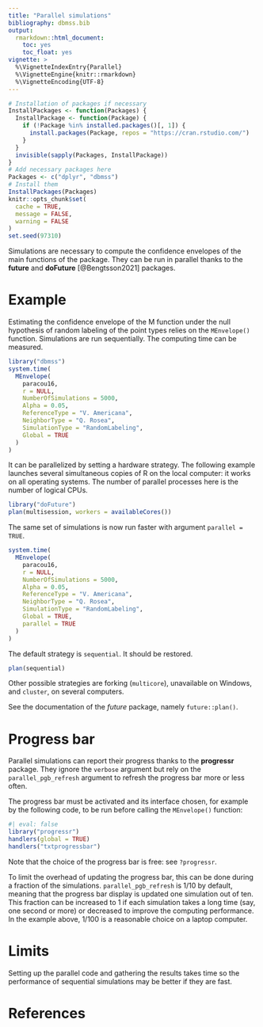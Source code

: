 ```yaml
---
title: "Parallel simulations"
bibliography: dbmss.bib
output: 
  rmarkdown::html_document:
    toc: yes
    toc_float: yes
vignette: >
  %\VignetteIndexEntry{Parallel}
  %\VignetteEngine{knitr::rmarkdown}
  %\VignetteEncoding{UTF-8}
---
```


```r
# Installation of packages if necessary
InstallPackages <- function(Packages) {
  InstallPackage <- function(Package) {
    if (!Package %in% installed.packages()[, 1]) {
      install.packages(Package, repos = "https://cran.rstudio.com/")
    }
  }
  invisible(sapply(Packages, InstallPackage))
}
# Add necessary packages here
Packages <- c("dplyr", "dbmss")
# Install them
InstallPackages(Packages)
knitr::opts_chunk$set(
  cache = TRUE, 
  message = FALSE, 
  warning = FALSE
)
set.seed(97310)
```


Simulations are necessary to compute the confidence envelopes of the main functions of the package.
They can be run in parallel thanks to the **future** and **doFuture** [@Bengtsson2021] packages.


# Example

Estimating the confidence envelope of the M function under the null hypothesis of random labeling of the point types relies on the `MEnvelope()` function.
Simulations are run sequentially.
The computing time can be measured.

```r
library("dbmss")
system.time(
  MEnvelope(
    paracou16, 
    r = NULL, 
    NumberOfSimulations = 5000, 
    Alpha = 0.05, 
    ReferenceType = "V. Americana", 
    NeighborType = "Q. Rosea", 
    SimulationType = "RandomLabeling", 
    Global = TRUE
  )  
)
```

It can be parallelized by setting a hardware strategy.
The following example launches several simultaneous copies of R on the local computer: it works on all operating systems.
The number of parallel processes here is the number of logical CPUs.

```r
library("doFuture")
plan(multisession, workers = availableCores())
```

The same set of simulations is now run faster with argument `parallel = TRUE`.

```r
system.time(
  MEnvelope(
    paracou16, 
    r = NULL, 
    NumberOfSimulations = 5000, 
    Alpha = 0.05, 
    ReferenceType = "V. Americana", 
    NeighborType = "Q. Rosea", 
    SimulationType = "RandomLabeling", 
    Global = TRUE, 
    parallel = TRUE
  )
)
```

The default strategy is `sequential`.
It should be restored.

```r
plan(sequential)
```

Other possible strategies are forking (`multicore`), unavailable on Windows, and `cluster`, on several computers.

See the documentation of the *future* package, namely `future::plan()`.


# Progress bar

Parallel simulations can report their progress thanks to the **progressr** package.
They ignore the `verbose` argument but rely on the `parallel_pgb_refresh` argument to refresh the progress bar more or less often.

The progress bar must be activated and its interface chosen, for example by the following code, to be run before calling the `MEnvelope()` function:

```r
#| eval: false
library("progressr")
handlers(global = TRUE)
handlers("txtprogressbar")
```

Note that the choice of the progress bar is free: see `?progressr`.

To limit the overhead of updating the progress bar, this can be done during a fraction of the simulations.
`parallel_pgb_refresh` is $1/10$ by default, meaning that the progress bar display is updated one simulation out of ten.
This fraction can be increased to 1 if each simulation takes a long time (say, one second or more) or decreased to improve the computing performance.
In the example above, $1/100$ is a reasonable choice on a laptop computer.


# Limits

Setting up the parallel code and gathering the results takes time so the performance of sequential simulations may be better if they are fast.

  
# References
